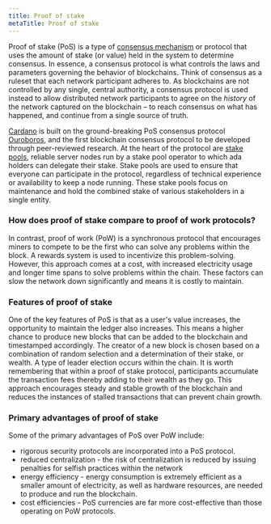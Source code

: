```yaml
---
title: Proof of stake
metaTitle: Proof of stake
---
```


Proof of stake (PoS) is a type of [consensus mechanism](https://docs.cardano.org/learn/consensus-explained) or protocol that uses the amount of stake (or value) held in the system to determine consensus. In essence, a consensus protocol is what controls the laws and parameters governing the behavior of blockchains. Think of consensus as a ruleset that each network participant adheres to. As blockchains are not controlled by any single, central authority, a consensus protocol is used instead to allow distributed network participants to agree on the *history* of the network captured on the blockchain – to reach consensus on what has happened, and continue from a single source of truth. 

[Cardano](https://cardano.org/) is built on the ground-breaking PoS consensus protocol [Ouroboros](https://iohk.io/en/blog/posts/2022/06/03/from-classic-to-chronos-the-implementations-of-ouroboros-explained/), and the first blockchain consensus protocol to be developed through peer-reviewed research. At the heart of the protocol are [stake pools](https://docs.cardano.org/core-concepts/stake-pools), reliable server nodes run by a stake pool operator to which ada holders can delegate their stake. Stake pools are used to ensure that everyone can participate in the protocol, regardless of technical experience or availability to keep a node running. These stake pools focus on maintenance and hold the combined stake of various stakeholders in a single entity.

### How does proof of stake compare to proof of work protocols?

In contrast, proof of work (PoW) is a synchronous protocol that encourages miners to compete to be the first who can solve any problems within the block. A rewards system is used to incentivize this problem-solving. However, this approach comes at a cost, with increased electricity usage and longer time spans to solve problems within the chain. These factors can slow the network down significantly and means it is costly to maintain.

### Features of proof of stake 

One of the key features of PoS is that as a user's value increases, the opportunity to maintain the ledger also increases. This means a higher chance to produce new blocks that can be added to the blockchain and timestamped accordingly. The creator of a new block is chosen based on a combination of random selection and a determination of their stake, or wealth. A type of leader election occurs within the chain. It is worth remembering that within a proof of stake protocol, participants accumulate the transaction fees thereby adding to their wealth as they go. This approach encourages steady and stable growth of the blockchain and reduces the instances of stalled transactions that can prevent chain growth. 

### Primary advantages of proof of stake 

Some of the primary advantages of PoS over PoW include:

- rigorous security protocols are incorporated into a PoS protocol.
- reduced centralization - the risk of centralization is reduced by issuing penalties for selfish practices within the network
- energy efficiency - energy consumption is extremely efficient as a smaller amount of electricity, as well as hardware resources, are needed to produce and run the blockchain. 
- cost efficiencies - PoS currencies are far more cost-effective than those operating on PoW protocols. 

